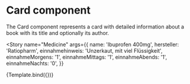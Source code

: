 
<Meta title="Components/Cards" component={MedicineCard} />

# Card component

The Card component represents a card with detailed information about a book with its title and optionally its author.


<Story
  name="Medicine"
  args={{
    name: 'Ibuprofen 400mg',
    hersteller: 'Ratiopharm',
    einnahmehinweis: 'Unzerkaut, mit viel Flüssigkeit',
    einnahmeMorgens: '1',
    einnahmeMittags: '1',
    einnahmeAbends: '1',
    einnahmeNachts: '0',
  }}
>
  {Template.bind({})}
</Story>
